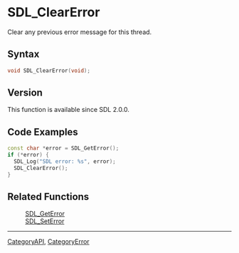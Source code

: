 = SDL_ClearError =

Clear any previous error message for this thread.

== Syntax ==

<syntaxhighlight lang='c'>
void SDL_ClearError(void);
</syntaxhighlight>

== Version ==

This function is available since SDL 2.0.0.

== Code Examples ==

<syntaxhighlight lang='c++'>
const char *error = SDL_GetError();
if (*error) {
  SDL_Log("SDL error: %s", error);
  SDL_ClearError();
}
</syntaxhighlight>

== Related Functions ==

:[[SDL_GetError]]
:[[SDL_SetError]]

----
[[CategoryAPI]], [[CategoryError]]


